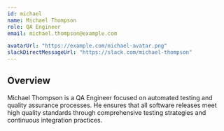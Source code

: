 ```yaml
---
id: michael
name: Michael Thompson
role: QA Engineer
email: michael.thompson@example.com

avatarUrl: "https://example.com/michael-avatar.png"
slackDirectMessageUrl: "https://slack.com/michael-thompson"
---
```


## Overview
Michael Thompson is a QA Engineer focused on automated testing and quality assurance processes. He ensures that all software releases meet high quality standards through comprehensive testing strategies and continuous integration practices.
